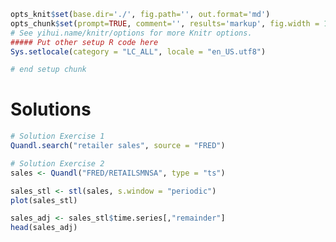 ```r
opts_knit$set(base.dir='./', fig.path='', out.format='md')
opts_chunk$set(prompt=TRUE, comment='', results='markup', fig.width = 12, fig.height = 7, fig.align = "center")
# See yihui.name/knitr/options for more Knitr options.
##### Put other setup R code here
Sys.setlocale(category = "LC_ALL", locale = "en_US.utf8")

# end setup chunk
```

# Solutions 

```r
# Solution Exercise 1
Quandl.search("retailer sales", source = "FRED")

# Solution Exercise 2
sales <- Quandl("FRED/RETAILSMNSA", type = "ts")

sales_stl <- stl(sales, s.window = "periodic")
plot(sales_stl)

sales_adj <- sales_stl$time.series[,"remainder"]
head(sales_adj)
```